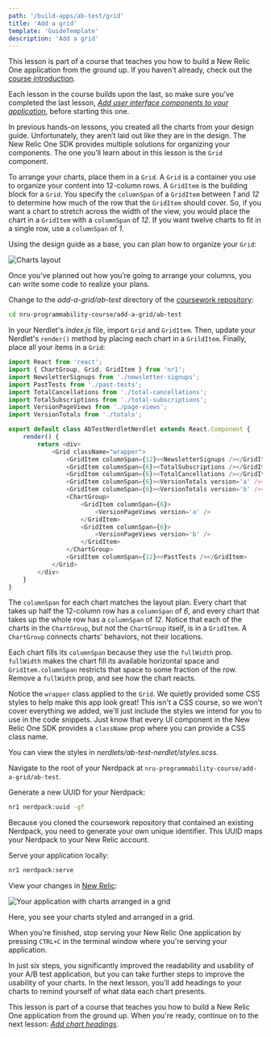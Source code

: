 ```yaml
---
path: '/build-apps/ab-test/grid'
title: 'Add a grid'
template: 'GuideTemplate'
description: 'Add a grid'
---
```


<Callout variant="tip" title="Course">

This lesson is part of a course that teaches you how to build a New Relic One application from the ground up. If you haven't already, check out the [course introduction](/ab-test).

Each lesson in the course builds upon the last, so make sure you've completed the last lesson, [_Add user interface components to your application_](/build-apps/ab-test/add-ui), before starting this one.

</Callout>

In previous hands-on lessons, you created all the charts from your design guide. Unfortunately, they aren’t laid out like they are in the design. The New Relic One SDK provides multiple solutions for organizing your components. The one you’ll learn about in this lesson is the `Grid` component.

To arrange your charts, place them in a `Grid`. A `Grid` is a container you use to organize your content into 12-column rows.  A `GridItem` is the building block for a `Grid`. You specify the `columnSpan` of a `GridItem` between _1_ and _12_ to determine how much of the row that the `GridItem` should cover. So, if you want a chart to stretch across the width of the view, you would place the chart in a `GridItem` with a `columnSpan` of _12_. If you want twelve charts to fit in a single row, use a `columnSpan` of _1_.

Using the design guide as a base, you can plan how to organize your `Grid`:

![Charts layout](../../../images/ab-test/charts-layout.png)

Once you’ve planned out how you’re going to arrange your columns, you can write some code to realize your plans.

<Steps>

<Step>

Change to the _add-a-grid/ab-test_ directory of the [coursework repository](https://github.com/newrelic-experimental/nru-programmability-course):

```sh
cd nru-programmability-course/add-a-grid/ab-test
```

</Step>

<Step>

In your Nerdlet's _index.js_ file, import `Grid` and `GridItem`. Then, update your Nerdlet's `render()` method by placing each chart in a `GrildItem`. Finally, place all your items in a `Grid`:

```js fileName=nerdlets/ab-test-nerdlet/index.js lineHighlight=2,13-28
import React from 'react';
import { ChartGroup, Grid, GridItem } from 'nr1';
import NewsletterSignups from './newsletter-signups';
import PastTests from './past-tests';
import TotalCancellations from './total-cancellations';
import TotalSubscriptions from './total-subscriptions';
import VersionPageViews from './page-views';
import VersionTotals from './totals';

export default class AbTestNerdletNerdlet extends React.Component {
    render() {
        return <div>
            <Grid className="wrapper">
                <GridItem columnSpan={12}><NewsletterSignups /></GridItem>
                <GridItem columnSpan={6}><TotalSubscriptions /></GridItem>
                <GridItem columnSpan={6}><TotalCancellations /></GridItem>
                <GridItem columnSpan={6}><VersionTotals version='a' /></GridItem>
                <GridItem columnSpan={6}><VersionTotals version='b' /></GridItem>
                <ChartGroup>
                    <GridItem columnSpan={6}>
                        <VersionPageViews version='a' />
                    </GridItem>
                    <GridItem columnSpan={6}>
                        <VersionPageViews version='b' />
                    </GridItem>
                </ChartGroup>
                <GridItem columnSpan={12}><PastTests /></GridItem>
            </Grid>
        </div>
    }
}
```

The `columnSpan` for each chart matches the layout plan. Every chart that takes up half the 12-column row has a `columnSpan` of _6_, and every chart that takes up the whole row has a `columnSpan` of _12_. Notice that each of the charts in the `ChartGroup`, but not the `ChartGroup` itself, is in a `GridItem`. A `ChartGroup` connects charts' behaviors, not their locations.

Each chart fills its `columnSpan` because they use the `fullWidth` prop. `fullWidth` makes the chart fill its available horizontal space and `GridItem.columnSpan` restricts that space to some fraction of the row. Remove a `fullWidth` prop, and see how the chart reacts.

<Callout variant="tip" title="Technical detail">

Notice the `wrapper` class applied to the `Grid`. We quietly provided some CSS styles to help make this app look great! This isn't a CSS course, so we won't cover everything we added, we'll just include the styles we intend for you to use in the code snippets. Just know that every UI component in the New Relic One SDK provides a `className` prop where you can provide a CSS class name.

You can view the styles in _nerdlets/ab-test-nerdlet/styles.scss_.

</Callout>

</Step>

<Step>

Navigate to the root of your Nerdpack at `nru-programmability-course/add-a-grid/ab-test`.

</Step>

<Step>

Generate a new UUID for your Nerdpack:

```sh
nr1 nerdpack:uuid -gf
```

Because you cloned the coursework repository that contained an existing Nerdpack, you need to generate your own unique identifier. This UUID maps your Nerdpack to your New Relic account.

</Step>

<Step>

Serve your application locally:

```sh
nr1 nerdpack:serve
```

</Step>

<Step>

View your changes in [New Relic](https://one.newrelic.com?nerdpacks=local):

![Your application with charts arranged in a grid](../../../images/ab-test/grid-screenshot.png)

Here, you see your charts styled and arranged in a grid.

When you're finished, stop serving your New Relic One application by pressing `CTRL+C` in the terminal window where you're serving your application.

</Step>

</Steps>

In just six steps, you significantly improved the readability and usability of your A/B test application, but you can take further steps to improve the usability of your charts. In the next lesson, you’ll add headings to your charts to remind yourself of what data each chart presents.

<Callout variant="tip" title="Course">

This lesson is part of a course that teaches you how to build a New Relic One application from the ground up. When you're ready, continue on to the next lesson: [_Add chart headings_](/build-apps/ab-test/chart-headings).

</Callout>